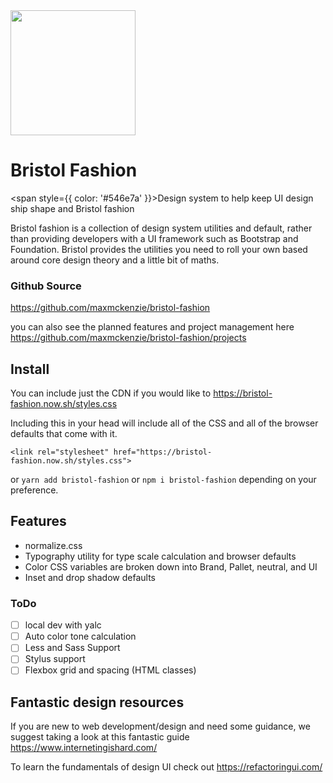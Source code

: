 
<Meta title="1. Docs/Intro" />

<div style={{ textAlign: 'center' }}>
  <img src={logo} height="200px" style={{ marginBottom: '2rem' }}/>

  # Bristol Fashion

  <span style={{ color: '#546e7a' }}>Design system to help keep UI design ship shape and Bristol fashion</span>
</div>

Bristol fashion is a collection of design system utilities and default, rather than providing developers with a UI framework such as Bootstrap and Foundation. Bristol provides the utilities you need to roll your own based around core design theory and a little bit of maths.

### Github Source

https://github.com/maxmckenzie/bristol-fashion

you can also see the planned features and project management here https://github.com/maxmckenzie/bristol-fashion/projects

## Install

You can include just the CDN if you would like to https://bristol-fashion.now.sh/styles.css

Including this in your head will include all of the CSS and all of the browser defaults that come with it.

```
<link rel="stylesheet" href="https://bristol-fashion.now.sh/styles.css">
```

or `yarn add bristol-fashion` or `npm i bristol-fashion` depending on your preference.

## Features

- normalize.css
- Typography utility for type scale calculation and browser defaults
- Color CSS variables are broken down into Brand, Pallet, neutral, and UI
- Inset and drop shadow defaults

### ToDo

- [ ] local dev with yalc
- [ ] Auto color tone calculation
- [ ] Less and Sass Support
- [ ] Stylus support
- [ ] Flexbox grid and spacing (HTML classes)

## Fantastic design resources

If you are new to web development/design and need some guidance, we suggest taking a look at this fantastic guide https://www.internetingishard.com/

To learn the fundamentals of design UI check out https://refactoringui.com/ 